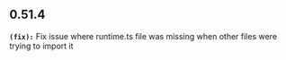 ## 0.51.4
**`(fix):`** Fix issue where runtime.ts file was missing when other files were trying to import it

